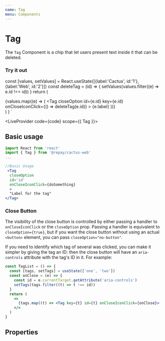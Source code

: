 ```yaml
---
name: Tag
menu: Components
---
```



# Tag

The `Tag` Component is a chip that let users present text inside it that can be deleted.

### Try it out

  const [values, setValues] = React.useState([{label:'Cactus', id:'1'}, {label:'Web', id:'2'}])
  const deleteTag = (id) => {
      setValues(values.filter((e) => e.id !== id))
    }
    return (
      <div>
        {values.map((e) => (
          <Tag
            closeOption
            id={e.id}
            key={e.id}
            onCloseIconClick={() => deleteTag(e.id)}
          >
            {e.label}
          </Tag>
        ))}
      </div>
    )
    }
`

<LiveProvider code={code} scope={{ Tag }}>
  <LiveEditor style={livePreviewStyle} />
  <LiveError />
  <LivePreview />
</LiveProvider>

## Basic usage

```jsx
import React from 'react'
import { Tag } from '@repay/cactus-web'
...

//Basic Usage
 <Tag
  closeOption
  id='id'
  onCloseIconClick={doSomething}
  >
  "Label for the tag"
</Tag>
```

### Close Button

The visibility of the close button is controlled by either passing a handler to
`onCloseIconClick` or the `closeOption` prop. Passing a handler is equivalent to
`closeOption={true}`, but if you want the close button without using an actual
`<button>` element, you can pass `closeOption="no-button"`.

If you need to identify which tag of several was clicked, you can make it simpler
by giving the tag an ID: then the close button will have an `aria-controls` attribute
with the tag's ID in it. For example:

```jsx
const TagList = () => {
  const [tags, setTags] = useState(['one', 'two'])
  const onClose = (e) => {
    const id = e.currentTarget.getAttribute('aria-controls')
    setTags(tags.filter((t) => t !== id))
  }
  return (
    <>
      {tags.map((t) => <Tag key={t} id={t} onCloseIconClick={onClose}>{t}</Tag>)}
    </>
  )
}
```

## Properties

<PropsTable of={Tag} />
